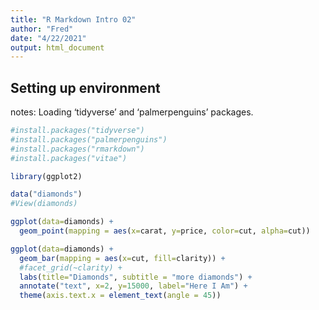```yaml
---
title: "R Markdown Intro 02"
author: "Fred"
date: "4/22/2021"
output: html_document
---
```


## Setting up environment
 notes: Loading 'tidyverse' and 'palmerpenguins' packages.
 
```r
#install.packages("tidyverse")
#install.packages("palmerpenguins")
#install.packages("rmarkdown")
#install.packages("vitae")
```

```r
library(ggplot2)

data("diamonds")
#View(diamonds)
```


```r
ggplot(data=diamonds) +
  geom_point(mapping = aes(x=carat, y=price, color=cut, alpha=cut))
```


```r
ggplot(data=diamonds) +
  geom_bar(mapping = aes(x=cut, fill=clarity)) +
  #facet_grid(~clarity) +
  labs(title="Diamonds", subtitle = "more diamonds") +
  annotate("text", x=2, y=15000, label="Here I Am") +
  theme(axis.text.x = element_text(angle = 45))
```


